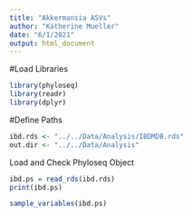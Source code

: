 ```yaml
---
title: "Akkermansia ASVs"
author: "Katherine Mueller"
date: "6/1/2021"
output: html_document
---
```


#Load Libraries
```r
library(phyloseq)
library(readr)
library(dplyr)
```

#Define Paths
```r
ibd.rds <- "../../Data/Analysis/IBDMDB.rds"
out.dir <- "../../Data/Analysis"
```

Load and Check Phyloseq Object
```r
ibd.ps = read_rds(ibd.rds)
print(ibd.ps)
```

```r
sample_variables(ibd.ps)
```
